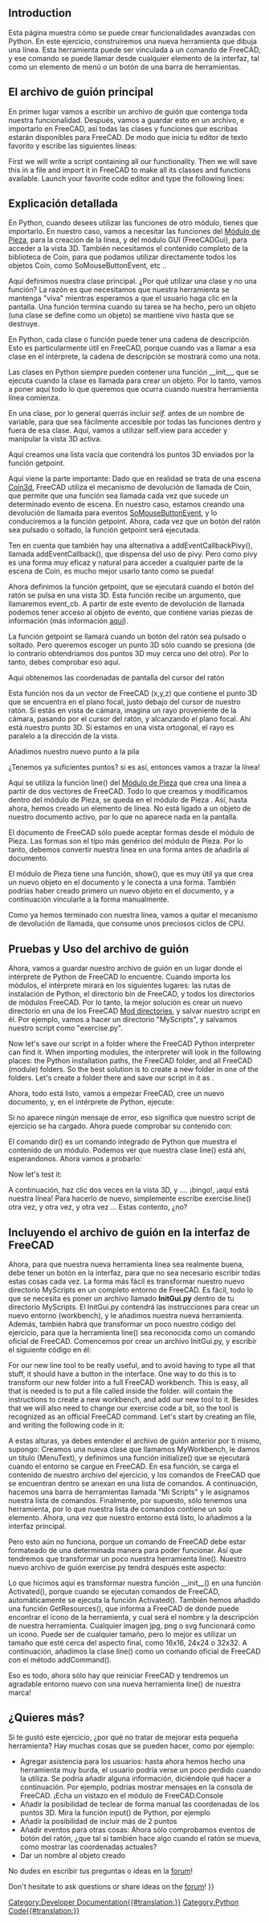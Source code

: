 <languages/>

{{TOCright}}

==Introduction==

<div class="mw-translate-fuzzy">
Esta página muestra cómo se puede crear funcionalidades avanzadas con Python. En este ejercicio, construiremos una nueva herramienta que dibuja una línea. Esta herramienta puede ser vinculada a un comando de FreeCAD, y ese comando se puede llamar desde cualquier elemento de la interfaz, tal como un elemento de menú o un botón de una barra de herramientas.
</div>

<span id="The_main_script"></span>
<div class="mw-translate-fuzzy">
== El archivo de guión principal == 

En primer lugar vamos a escribir un archivo de guión que contenga toda nuestra funcionalidad. Después, vamos a guardar esto en un archivo, e importarlo en FreeCAD, así todas las clases y funciones que escribas estarán disponibles para FreeCAD. De modo que inicia tu editor de texto favorito y escribe las siguientes líneas:
</div>

First we will write a script containing all our functionality. Then we will save this in a file and import it in FreeCAD to make all its classes and functions available. Launch your favorite code editor and type the following lines:

{{Code|code=
import FreeCADGui, Part
from pivy.coin import *

class line:

    """This class will create a line after the user clicked 2 points on the screen"""

    def __init__(self):
        self.view = FreeCADGui.ActiveDocument.ActiveView
        self.stack = []
        self.callback = self.view.addEventCallbackPivy(SoMouseButtonEvent.getClassTypeId(), self.getpoint)

    def getpoint(self, event_cb):
        event = event_cb.getEvent()
        if event.getState() == SoMouseButtonEvent.DOWN:
            pos = event.getPosition()
            point = self.view.getPoint(pos[0], pos[1])
            self.stack.append(point)
            if len(self.stack) == 2:
                l = Part.LineSegment(self.stack[0], self.stack[1])
                shape = l.toShape()
                Part.show(shape)
                self.view.removeEventCallbackPivy(SoMouseButtonEvent.getClassTypeId(), self.callback)
}}
{{Top}}
<span id="Detailed_explanation"></span>
==Explicación detallada==

{{Code|code=
import Part, FreeCADGui
from pivy.coin import *
}}

<div class="mw-translate-fuzzy">
En Python, cuando desees utilizar las funciones de otro módulo, tienes que importarlo. En nuestro caso, vamos a necesitar las funciones del [[Part_Workbench/es|Módulo de Pieza]], para la creación de la línea, y del módulo GUI (FreeCADGui), para acceder a la vista 3D. También necesitamos el contenido completo de la biblioteca de Coin, para que podamos utilizar directamente todos los objetos Coin, como SoMouseButtonEvent, etc ..
</div>

{{Code|code=
class line:
}}

Aquí definimos nuestra clase principal. ¿Por qué utilizar una clase y no una función? La razón es que necesitamos que nuestra herramienta se mantenga "viva" mientras esperamos a que el usuario haga clic en la pantalla. Una función termina cuando su tarea se ha hecho, pero un objeto (una clase se define como un objeto) se mantiene vivo hasta que se destruye.

{{Code|code=
"""This class will create a line after the user clicked 2 points on the screen"""
}}

<div class="mw-translate-fuzzy">
En Python, cada clase o función puede tener una cadena de descripción. Esto es particularmente útil en FreeCAD, porque cuando vas a llamar a esa clase en el intérprete, la cadena de descripción se mostrará como una nota.
</div>

{{Code|code=
def __init__(self):
}}

<div class="mw-translate-fuzzy">
Las clases en Python siempre pueden contener una función __init__, que se ejecuta cuando la clase es llamada para crear un objeto. Por lo tanto, vamos a poner aquí todo lo que queremos que ocurra cuando nuestra herramienta línea comienza.
</div>

{{Code|code=
self.view = FreeCADGui.ActiveDocument.ActiveView
}}

<div class="mw-translate-fuzzy">
En una clase, por lo general querrás incluir ''self.'' antes de un nombre de variable, para que sea fácilmente accesible por todas las funciones dentro y fuera de esa clase. Aquí, vamos a utilizar self.view para acceder y manipular la vista 3D activa.
</div>

{{Code|code=
self.stack = []
}}

<div class="mw-translate-fuzzy">
Aquí creamos una lista vacía que contendrá los puntos 3D enviados por la función getpoint.
</div>

{{Code|code=
self.callback = self.view.addEventCallbackPivy(SoMouseButtonEvent.getClassTypeId(), self.getpoint)
}}

<div class="mw-translate-fuzzy">
Aquí viene la parte importante: Dado que en realidad se trata de una escena [http://www.coin3d.org/ Coin3d], FreeCAD utiliza el mecanismo de devolución de llamada de Coin, que permite que una función sea llamada cada vez que sucede un determinado evento de escena. En nuestro caso, estamos creando una devolución de llamada para eventos [http://doc.coin3d.org/Coin/group__events.html SoMouseButtonEvent], y lo conduciremos a la función getpoint. Ahora, cada vez que un botón del ratón sea pulsado o soltado, la función getpoint será ejecutada.
</div>

<div class="mw-translate-fuzzy">
Ten en cuenta que también hay una alternativa a addEventCallbackPivy(), llamada addEventCallback(), que dispensa del uso de pivy. Pero como pivy es una forma muy eficaz y natural para acceder a cualquier parte de la escena de Coin, es mucho mejor usarlo tanto como se pueda!
</div>
{{Top}}
{{Code|code=
def getpoint(self, event_cb):
}}

<div class="mw-translate-fuzzy">
Ahora definimos la función getpoint, que se ejecutará cuando el botón del ratón se pulsa en una vista 3D. Esta función recibe un argumento, que llamaremos event_cb. A partir de este evento de devolución de llamada podemos tener acceso al objeto de evento, que contiene varias piezas de información (más información [[Code_snippets#Observing_mouse_events_in_the_3D_viewer_via_Python|aquí]]).
</div>

{{Code|code=
if event.getState() == SoMouseButtonEvent.DOWN:
}}

<div class="mw-translate-fuzzy">
La función getpoint se llamará cuando un botón del ratón sea pulsado o soltado. Pero queremos escoger un punto 3D sólo cuando se presiona (de lo contrario obtendríamos dos puntos 3D muy cerca uno del otro). Por lo tanto, debes comprobar eso aquí.
</div>

{{Code|code=
pos = event.getPosition()
}}

<div class="mw-translate-fuzzy">
Aquí obtenemos las coordenadas de pantalla del cursor del ratón
</div>

{{Code|code=
point = self.view.getPoint(pos[0], pos[1])
}}

<div class="mw-translate-fuzzy">
Esta función nos da un vector de FreeCAD (x,y,z) que contiene el punto 3D que se encuentra en el plano focal, justo debajo del cursor de nuestro ratón. Si estás en vista de cámara, imagina un rayo proveniente de la cámara, pasando por el cursor del ratón, y alcanzando el plano focal. Ahí está nuestro punto 3D. Si estamos en una vista ortogonal, el rayo es paralelo a la dirección de la vista.
</div>

{{Code|code=
self.stack.append(point)
}}

<div class="mw-translate-fuzzy">
Añadimos nuestro nuevo punto a la pila
</div>

{{Code|code=
if len(self.stack) == 2:
}}

¿Tenemos ya suficientes puntos? si es así, entonces vamos a trazar la línea!

{{Code|code=
l = Part.LineSegment(self.stack[0], self.stack[1])
}}

<div class="mw-translate-fuzzy">
Aquí se utiliza la función line() del [[Part_Workbench/es|Módulo de Pieza]] que crea una línea a partir de dos vectores de FreeCAD. Todo lo que creamos y modificamos dentro del módulo de Pieza, se queda en el módulo de Pieza . Así, hasta ahora, hemos creado un elemento de línea. No está ligado a un objeto de nuestro documento activo, por lo que no aparece nada en la pantalla.
</div>

{{Code|code=
shape = l.toShape()
}}

<div class="mw-translate-fuzzy">
El documento de FreeCAD sólo puede aceptar formas desde el módulo de Pieza. Las formas son el tipo más genérico del módulo de Pieza. Por lo tanto, debemos convertir nuestra línea en una forma antes de añadirla al documento.
</div>

{{Code|code=
Part.show(shape)
}}

<div class="mw-translate-fuzzy">
El módulo de Pieza tiene una función, show(), que es muy útil ya que crea un nuevo objeto en el documento y le conecta a una forma. También podrías haber creado primero un nuevo objeto en el documento, y a continuación vincularle a la forma manualmente.
</div>

{{Code|code=
self.view.removeEventCallbackPivy(SoMouseButtonEvent.getClassTypeId(), self.callback)
}}

<div class="mw-translate-fuzzy">
Como ya hemos terminado con nuestra línea, vamos a quitar el mecanismo de devolución de llamada, que consume unos preciosos ciclos de CPU.
</div>
{{Top}}
<span id="Testing_the_script"></span>
<div class="mw-translate-fuzzy">
== Pruebas y Uso del archivo de guión ==

Ahora, vamos a guardar nuestro archivo de guión en un lugar donde el intérprete de Python de FreeCAD lo encuentre. Cuando importa los módulos, el intérprete mirará en los siguientes lugares: las rutas de instalación de Python, el directorio bin de FreeCAD, y todos los directorios de módulos FreeCAD. Por lo tanto, la mejor solución es crear un nuevo directorio en una de los FreeCAD [[Installing_more_workbenches/es|Mod directories]], y salvar nuestro script en él. Por ejemplo, vamos a hacer un directorio "MyScripts", y salvamos nuestro script como "exercise.py".
</div>

Now let's save our script in a folder where the FreeCAD Python interpreter can find it. When importing modules, the interpreter will look in the following places: the Python installation paths, the FreeCAD {{FileName|bin}} folder, and all FreeCAD {{FileName|Mod}} (module) folders. So the best solution is to create a new folder in one of the {{FileName|Mod}} folders. Let's create a {{FileName|MyScripts}} folder there and save our script in it as {{FileName|exercise.py}}.

<div class="mw-translate-fuzzy">
Ahora, todo está listo, vamos a empezar FreeCAD, cree un nuevo documento, y, en el intérprete de Python, ejecute:
</div>

{{Code|code=
import exercise
}}

<div class="mw-translate-fuzzy">
Si no aparece ningún mensaje de error, eso significa que nuestro script de ejercicio se ha cargado. Ahora puede comprobar su contenido con:
</div>

{{Code|code=
dir(exercise)
}}

<div class="mw-translate-fuzzy">
El comando dir() es un comando integrado de Python que muestra el contenido de un módulo. Podemos ver que nuestra clase line() está ahí, esperandonos. Ahora vamos a probarlo:
</div>

{{Code|code=
'line' in dir(exercise)
}}

Now let's test it:

{{Code|code=
exercise.line()
}}

<div class="mw-translate-fuzzy">
A continuación, haz clic dos veces en la vista 3D, y .... ¡bingo!, ¡aquí está nuestra línea! Para hacerlo de nuevo, simplemente escribe exercise.line() otra vez, y otra vez, y otra vez ... Estas contento, ¿no?
</div>
{{Top}}
<span id="Registering_the_script"></span>
<div class="mw-translate-fuzzy">
== Incluyendo el archivo de guión en la interfaz de FreeCAD ==

Ahora, para que nuestra nueva herramienta línea sea realmente buena, debe tener un botón en la interfaz, para que no sea necesario escribir todas estas cosas cada vez. La forma más fácil es transformar nuestro nuevo directorio MyScripts en un completo entorno de FreeCAD. Es fácil, todo lo que se necesita es poner un archivo llamado '''InitGui.py''' dentro de tu directorio MyScripts. El InitGui.py contendrá las instrucciones para crear un nuevo entorno (workbench), y le añadimos nuestra nueva herramienta. Además, también habrá que transformar un poco nuestro código del ejercicio, para que la herramienta line() sea reconocida como un comando oficial de FreeCAD. Comencemos por crear un archivo InitGui.py, y escribir el siguiente código en él:
</div>

For our new line tool to be really useful, and to avoid having to type all that stuff, it should have a button in the interface. One way to do this is to transform our new {{FileName|MyScripts}} folder into a full FreeCAD workbench. This is easy, all that is needed is to put a file called {{FileName|InitGui.py}} inside the {{FileName|MyScripts}} folder. {{FileName|InitGui.py}} will contain the instructions to create a new workbench, and add our new tool to it. Besides that we will also need to change our exercise code a bit, so the {{incode|line()}} tool is recognized as an official FreeCAD command. Let's start by creating an {{FileName|InitGui.py}} file, and writing the following code in it:

{{Code|code=
class MyWorkbench (Workbench):

    MenuText = "MyScripts"

    def Initialize(self):
        import exercise
        commandslist = ["line"]
        self.appendToolbar("My Scripts", commandslist)

Gui.addWorkbench(MyWorkbench())
}}

<div class="mw-translate-fuzzy">
A estas alturas, ya debes entender el archivo de guión anterior por ti mismo, supongo: Creamos una nueva clase que llamamos MyWorkbench, le damos un título (MenuText), y definimos una función initialize() que se ejecutará cuando el entorno se cargue en FreeCAD. En esa función, se carga el contenido de nuestro archivo del ejercicio, y los  comandos de FreeCAD que se encuentran dentro se anexan en una lista de comandos. A continuación, hacemos una barra de herramientas llamada "Mi Scripts" y le asignamos nuestra lista de comandos. Finalmente, por supuesto, sólo tenemos una herramienta, por lo que nuestra lista de comandos contiene un solo elemento. Ahora, una vez que nuestro entorno está listo, lo añadimos a la interfaz principal.
</div>

<div class="mw-translate-fuzzy">
Pero esto aún no funciona, porque un comando de FreeCAD debe estar formateado de una determinada manera para poder funcionar. Así que tendremos que transformar un poco nuestra herramienta line(). Nuestro nuevo archivo de guión exercise.py tendrá después este aspecto:
</div>

{{Code|code=
import FreeCADGui, Part
from pivy.coin import *

class line:

    """This class will create a line after the user clicked 2 points on the screen"""

    def Activated(self):
        self.view = FreeCADGui.ActiveDocument.ActiveView
        self.stack = []
        self.callback = self.view.addEventCallbackPivy(SoMouseButtonEvent.getClassTypeId(), self.getpoint)

    def getpoint(self, event_cb):
        event = event_cb.getEvent()
        if event.getState() == SoMouseButtonEvent.DOWN:
            pos = event.getPosition()
            point = self.view.getPoint(pos[0], pos[1])
            self.stack.append(point)
            if len(self.stack) == 2:
                l = Part.LineSegment(self.stack[0], self.stack[1])
                shape = l.toShape()
                Part.show(shape)
                self.view.removeEventCallbackPivy(SoMouseButtonEvent.getClassTypeId(), self.callback)

    def GetResources(self):
        return {'Pixmap': 'path_to_an_icon/line_icon.png', 'MenuText': 'Line', 'ToolTip': 'Creates a line by clicking 2 points on the screen'}

FreeCADGui.addCommand('line', line())
}}

<div class="mw-translate-fuzzy">
Lo que hicimos aquí es transformar nuestra función  __init__() en una función Activated(), porque cuando se ejecutan comandos de FreeCAD, automáticamente se ejecuta la función Activated(). También hemos añadido una función GetResources(), que informa a FreeCAD de donde puede encontrar el icono de la herramienta, y cual será el nombre y la descripción de nuestra herramienta. Cualquier imagen jpg, png o svg funcionará como un icono. Puede ser de cualquier tamaño, pero lo mejor es utilizar un tamaño que esté cerca del aspecto final, como 16x16, 24x24 o 32x32.
A continuación, añadimos la clase line() como un comando oficial de FreeCAD con el método addCommand().
</div>

<div class="mw-translate-fuzzy">
Eso es todo, ahora sólo hay que reiniciar FreeCAD y tendremos un agradable entorno nuevo con una nueva herramienta line() de nuestra marca!
</div>
{{Top}}
<span id="So_you_want_more?"></span>
== ¿Quieres más? ==

<div class="mw-translate-fuzzy">
Si te gustó este ejercicio, ¿por qué no tratar de mejorar esta pequeña herramienta? Hay muchas cosas que se pueden hacer, como por ejemplo:
* Agregar asistencia para los usuarios: hasta ahora hemos hecho una herramienta muy burda, el usuario podría verse un poco perdido cuando la utiliza. Se podría añadir alguna información, diciéndole qué hacer a continuación. Por ejemplo, podrías mostrar mensajes en la consola de FreeCAD. ¡Echa un vistazo en el módulo de FreeCAD.Console
* Añadir la posibilidad de teclear de forma manual las coordenadas de los puntos 3D. Mira la función input() de Python, por ejemplo
* Añadir la posibilidad de incluir más de 2 puntos
* Añadir eventos para otras cosas: Ahora sólo comprobamos eventos de botón del ratón, ¿que tal si también hace algo cuando el ratón se mueva, como mostrar las coordenadas actuales?
* Dar un nombre al objeto creado

No dudes en escribir tus preguntas o ideas en la [http://forum.freecadweb.org/ forum]!
</div>

Don't hesitate to ask questions or share ideas on the [https://forum.freecadweb.org/ forum]!
{{Top}}
{{Powerdocnavi{{#translation:}}}}
[[Category:Developer Documentation{{#translation:}}]]
[[Category:Python Code{{#translation:}}]]
{{clear}}